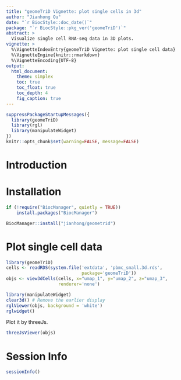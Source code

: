 ```yaml
---
title: "geomeTriD Vignette: plot single cells in 3d"
author: "Jianhong Ou"
date: "`r BiocStyle::doc_date()`"
package: "`r BiocStyle::pkg_ver('geomeTriD')`"
abstract: >
  Visualize single cell RNA-seq data in 3D plots.
vignette: >
  %\VignetteIndexEntry{geomeTriD Vignette: plot single cell data}
  %\VignetteEngine{knitr::rmarkdown}
  %\VignetteEncoding{UTF-8}
output:
  html_document:
    theme: simplex
    toc: true
    toc_float: true
    toc_depth: 4
    fig_caption: true
---
```


```r
suppressPackageStartupMessages({
  library(geomeTriD)
  library(rgl)
  library(manipulateWidget)
})
knitr::opts_chunk$set(warning=FALSE, message=FALSE)
```

# Introduction


# Installation

```r
if (!require("BiocManager", quietly = TRUE))
    install.packages("BiocManager")

BiocManager::install("jianhong/geometrid")
```


# Plot single cell data

```r
library(geomeTriD)
cells <- readRDS(system.file('extdata', 'pbmc_small.3d.rds',
                             package='geomeTriD'))
objs <- view3dCells(cells, x="umap_1", y="umap_2", z="umap_3",
                    renderer='none')
```

```r
library(manipulateWidget)
clear3d() # Remove the earlier display
rglViewer(objs, background = 'white')
rglwidget()
```

Plot it by threeJs.
```r
threeJsViewer(objs)
```

# Session Info
```r
sessionInfo()
```

